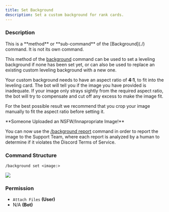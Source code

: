 ```yaml
---
title: Set Background
description: Set a custom background for rank cards.
---
```


### Description

<Callout type="warning">
	This is a **method** or **sub-command** of the [Background](./) command. It is not its own command.
</Callout>

This method of the [background](./) command can be used to set a leveling background if none has been set yet, or can
also be used to replace an existing custom leveling background with a new one.

Your custom background needs to have an aspect ratio of **4:1**, to fit into the leveling card. The bot will tell you if
the image you have provided is inadequate. If your image only strays sightly from the required aspect ratio, the bot
will try to compensate and cut off any excess to make the image fit.

For the best possible result we recommend that you crop your image manually to fit the aspect ratio before setting it.

<Callout type="warning">
**Someone Uploaded an NSFW/Innapropriate Image!**

You can now use the [/background report](./report) command in order to report the image to the Support Team, where each
report is analyzed by a human to determine if it violates the Discord Terms of Service.

</Callout>

### Command Structure

```
/background set <image:>
```

![](../../../_assets/troyBAc.png)

### **Permission**

- `Attach Files` **(User)**
- N/A **(Bot)**
